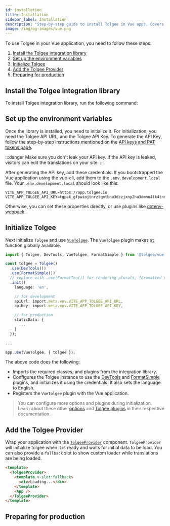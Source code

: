 ```yaml
---
id: installation
title: Installation
sidebar_label: Installation
description: "Step-by-step guide to install Tolgee in Vue apps. Covers library installation, environment setup, Tolgee initialization, and TolgeeProvider integration. Includes production preparation tips and code examples."
image: /img/og-images/vue.png
---
```



To use Tolgee in your Vue application, you need to follow these steps:

1. [Install the Tolgee integration library](#install-the-tolgee-integration-library)
2. [Set up the environment variables](#set-up-the-environment-variables)
3. [Initialize Tolgee](#initialize-tolgee)
4. [Add the Tolgee Provider](#add-the-tolgee-provider)
5. [Preparing for production](#preparing-for-production)


## Install the Tolgee integration library

To install Tolgee integration library, run the following command:

<InstallationTabs lib="@tolgee/vue" />

## Set up the environment variables

Once the library is installed, you need to initialize it. For initialization, you need the Tolgee API URL, and the Tolgee API Key. To generate the API Key, follow the step-by-step instructions mentioned on the [API keys and PAT tokens page](../../../platform/account_settings/api_keys_and_pat_tokens).

:::danger
Make sure you don't leak your API key. If the API key is leaked, visitors can edit the translations on your site.
:::

After generating the API key, add these credentials. If you bootstrapped the Vue application using the vue-cli, add them to the `.env.development.local` file. Your `.env.development.local` should look like this:

```env
VITE_APP_TOLGEE_API_URL=https://app.tolgee.io
VITE_APP_TOLGEE_API_KEY=tgpak_gfpwiojtnrztqmtbna3dczjxny2ha3dmnu4tk4tnnjvgc
```

Otherwise, you can set these properties directly, or use plugins like [dotenv-webpack](https://www.npmjs.com/package/dotenv-webpack).

## Initialize Tolgee

Next initialize `Tolgee` and use [`VueTolgee`](./api#vuetolgee-plugin). The `VueTolgee` plugin makes [`$t`](./translating#global-t-function) function globally available.

```ts
import { Tolgee, DevTools, VueTolgee, FormatSimple } from '@tolgee/vue';

const tolgee = Tolgee()
  .use(DevTools())
  .use(FormatSimple())
  // replace with .use(FormatIcu()) for rendering plurals, foramatted numbers, etc.
  .init({
    language: 'en',

    // for development
    apiUrl: import.meta.env.VITE_APP_TOLGEE_API_URL,
    apiKey: import.meta.env.VITE_APP_TOLGEE_API_KEY,

    // for production
    staticData: {
      ...
    }
  });

...

app.use(VueTolgee, { tolgee });
```

The above code does the following:

- Imports the required classes, and plugins from the integration library.
- Configures the Tolgee instance to use the [DevTools](../../api/web_package/plugins#devtools) and [FormatSimple](../../api/core_package/format-simple) plugins, and initializes it using the credentials. It also sets the language to English.
- Registers the `VueTolgee` plugin with the Vue application.

> You can configure more options and plugins during initialization. Learn about these other [options](../../api/core_package/options) and [Tolgee plugins](../../plugins) in their respective documentation.

## Add the Tolgee Provider

Wrap your application with the [`TolgeeProvider`](./api#tolgeeprovider) component. `TolgeeProvider` will initialize tolgee when it is ready and waits for initial data to be load. You can also provide a `fallback` slot to show custom loader while translations are being loaded.

```html
<template>
  <TolgeeProvider>
    <template v-slot:fallback>
      <div>Loading...</div>
    </template>
    <App />
  </TolgeeProvider>
</template>
```

## Preparing for production

<PreparingForProduction />

<ExampleBanner framework="Vue" />